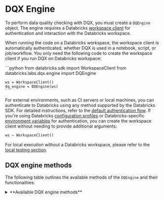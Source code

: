 
# DQX Engine

To perform data quality checking with DQX, you must create a `DQEngine` object.
The engine requires a Databricks [workspace client](https://docs.databricks.com/aws/en/dev-tools/sdk-python) for authentication and interaction with the Databricks workspace.

When running the code on a Databricks workspace, the workspace client is automatically authenticated, whether DQX is used in a notebook, script, or job/workflow.
You only need the following code to create the workspace client if you run DQX on Databricks workspace:

<Tabs>
  <TabItem value="Python" label="Python" default>
    ```python
    from databricks.sdk import WorkspaceClient
    from databricks.labs.dqx.engine import DQEngine

    ws = WorkspaceClient()
    dq_engine = DQEngine(ws)
    ```
  </TabItem>
</Tabs>

For external environments, such as CI servers or local machines, you can authenticate to Databricks using any method supported by the Databricks SDK. For detailed instructions, refer to the [default authentication flow](https://databricks-sdk-py.readthedocs.io/en/latest/authentication.html#default-authentication-flow).
If you're using Databricks [configuration profiles](https://docs.databricks.com/dev-tools/auth.html#configuration-profiles) or Databricks-specific [environment variables](https://docs.databricks.com/dev-tools/auth.html#environment-variables) for authentication, you can create the workspace client without needing to provide additional arguments:
```python
ws = WorkspaceClient()
```

For local execution without a Databricks workspace, please refer to the [local testing section](/docs/reference/testing/#local-testing-with-dqengine).

## DQX engine methods

The following table outlines the available methods of the `DQEngine` and their functionalities:

<details style={{ backgroundColor: 'transparent', color: 'neutral' }}>
<summary>**Available DQX engine methods**</summary>
| Check                              | Description                                                                                                                 | Arguments                                                                                                                                                                                | Supports local execution |
| ---------------------------------- | --------------------------------------------------------------------------------------------------------------------------- | ---------------------------------------------------------------------------------------------------------------------------------------------------------------------------------------- | ------------------------ |
| apply_checks                       | Applies quality checks to the DataFrame and returns a DataFrame with reporting columns.                                     | df: DataFrame to check; checks: List of checks to the DataFrame. Each check is an instance of the DQColRule class.                                                                       | Yes                      |
| apply_checks_and_split             | Applies quality checks to the DataFrame and returns valid and invalid (quarantine) DataFrames with reporting columns.       | df: DataFrame to check; checks: List of checks to apply to the DataFrame. Each check is an instance of the DQColRule class.                                                              | Yes                      |
| apply_checks_by_metadata           | Applies quality checks defined as a dictionary to the DataFrame and returns a DataFrame with reporting columns.             | df: DataFrame to check. checks: List of dictionaries describing checks; custom_check_functions: Optional dictionary with custom check functions (e.g., globals() of the calling module). | Yes                      |
| apply_checks_by_metadata_and_split | Applies quality checks defined as a dictionary and returns valid and invalid (quarantine) DataFrames.                       | df: DataFrame to check; checks: List of dictionaries describing checks; custom_check_functions: Optional dictionary with custom check functions (e.g., globals() of the calling module). | Yes                      |
| validate_checks                    | Validates the provided quality checks to ensure they conform to the expected structure and types.                           | checks: List of checks to validate; custom_check_functions: Optional dictionary of custom check functions that can be used.                                                              | Yes                      |
| get_invalid                        | Retrieves records from the DataFrame that violate data quality checks (records with warnings and errors).                   | df: Input DataFrame.                                                                                                                                                                     | Yes                      |
| get_valid                          | Retrieves records from the DataFrame that pass all data quality checks.                                                     | df: Input DataFrame.                                                                                                                                                                     | Yes                      |
| load_checks_from_local_file        | Loads quality rules from a local file (supports YAML and JSON).                                                             | path: Path to a file containing the checks.                                                                                                                                              | Yes                      |
| save_checks_in_local_file          | Saves quality rules to a local file in YAML format.                                                                         | checks: List of checks to save; path: Path to a file containing the checks.                                                                                                              | Yes                      |
| load_checks_from_workspace_file    | Loads checks from a file (JSON or YAML) stored in the Databricks workspace.                                                 | workspace_path: Path to the file in the workspace.                                                                                                                                       | No                       |
| load_checks_from_installation      | Loads checks from the workspace installation configuration file (`checks_file` field).                                      | run_config_name: Name of the run config to use; product_name: Name of the product/installation directory; assume_user: If True, assume user installation.                                | No                       |
| save_checks_in_workspace_file      | Saves checks to a file (YAML) in the Databricks workspace.                                                                  | checks: List of checks to save; workspace_path: Destination path for the checks file in the workspace.                                                                                   | No                       |
| save_checks_in_installation        | Saves checks to the installation folder as a YAML file.                                                                     | checks: List of checks to save; run_config_name: Name of the run config to use; assume_user: If True, assume user installation.                                                          | No                       |
| load_run_config                    | Loads run configuration from the installation folder.                                                                       | run_config_name: Name of the run config to use; assume_user: If True, assume user installation.                                                                                          | No                       |

The `Supports local execution` column indicates which columns can be used for local testing without a Databricks workspace (see the usage in [local testing section](/docs/reference/testing/#local-testing-with-dqengine)).
</details>

